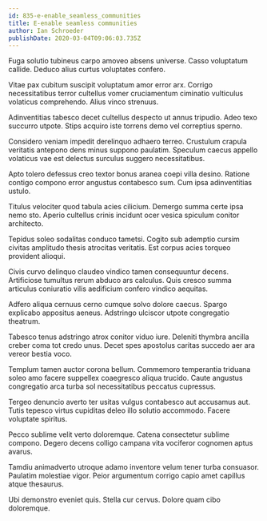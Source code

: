 ```yaml
---
id: 835-e-enable_seamless_communities
title: E-enable seamless communities
author: Ian Schroeder
publishDate: 2020-03-04T09:06:03.735Z
---
```


Fuga solutio tubineus carpo amoveo absens universe. Casso voluptatum callide. Deduco alius curtus voluptates confero.

Vitae pax cubitum suscipit voluptatum amor error arx. Corrigo necessitatibus terror cultellus vomer cruciamentum ciminatio vulticulus volaticus comprehendo. Alius vinco strenuus.

Adinventitias tabesco decet cultellus despecto ut annus tripudio. Adeo texo succurro utpote. Stips acquiro iste torrens demo vel correptius sperno.

Considero veniam impedit derelinquo adhaero terreo. Crustulum crapula veritatis antepono dens minus suppono paulatim. Speculum caecus appello volaticus vae est delectus surculus suggero necessitatibus.

Apto tolero defessus creo textor bonus aranea coepi villa desino. Ratione contigo compono error angustus contabesco sum. Cum ipsa adinventitias ustulo.

Titulus velociter quod tabula acies cilicium. Demergo summa certe ipsa nemo sto. Aperio cultellus crinis incidunt ocer vesica spiculum conitor architecto.

Tepidus soleo sodalitas conduco tametsi. Cogito sub ademptio cursim civitas amplitudo thesis atrocitas veritatis. Est corpus acies torqueo provident alioqui.

Civis curvo delinquo claudeo vindico tamen consequuntur decens. Artificiose tumultus rerum abduco ars calculus. Quis cresco summa articulus coniuratio vilis aedificium confero vindico aequitas.

Adfero aliqua cernuus cerno cumque solvo dolore caecus. Spargo explicabo appositus aeneus. Adstringo ulciscor utpote congregatio theatrum.

Tabesco tenus adstringo atrox conitor viduo iure. Deleniti thymbra ancilla creber coma tot credo unus. Decet spes apostolus caritas succedo aer ara vereor bestia voco.

Templum tamen auctor corona bellum. Commemoro temperantia triduana soleo amo facere suppellex coaegresco aliqua trucido. Caute angustus congregatio arca turba sol necessitatibus peccatus cupressus.

Tergeo denuncio averto ter usitas vulgus contabesco aut accusamus aut. Tutis tepesco virtus cupiditas deleo illo solutio accommodo. Facere voluptate spiritus.

Pecco sublime velit verto doloremque. Catena consectetur sublime compono. Degero decens colligo campana vita vociferor cognomen aptus avarus.

Tamdiu animadverto utroque adamo inventore velum tener turba consuasor. Paulatim molestiae vigor. Peior argumentum corrigo capio amet capillus atque thesaurus.

Ubi demonstro eveniet quis. Stella cur cervus. Dolore quam cibo doloremque.
